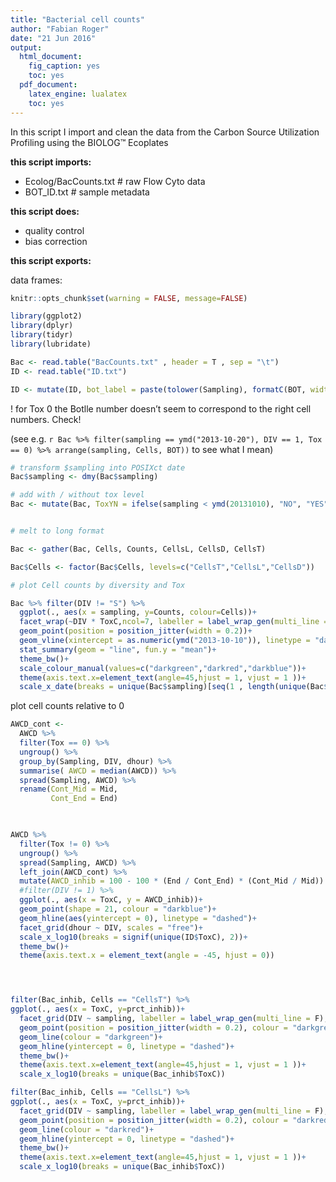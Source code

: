 ```yaml
---
title: "Bacterial cell counts"
author: "Fabian Roger"
date: "21 Jun 2016"
output:
  html_document:
    fig_caption: yes
    toc: yes
  pdf_document:
    latex_engine: lualatex
    toc: yes
---
```


In this script I import and clean the data from the 
Carbon Source Utilization Profiling using the BIOLOG™ Ecoplates



__this script imports:__ 

+ Ecolog/BacCounts.txt      # raw Flow Cyto data
+ BOT_ID.txt                # sample metadata
   
__this script does:__

  + quality control 
  + bias correction
  
__this script exports:__
  
  data frames:
  
  
```r
knitr::opts_chunk$set(warning = FALSE, message=FALSE)
```

```r
library(ggplot2)
library(dplyr)
library(tidyr)
library(lubridate)

```


```r
Bac <- read.table("BacCounts.txt" , header = T , sep = "\t")
ID <- read.table("ID.txt")

ID <- mutate(ID, bot_label = paste(tolower(Sampling), formatC(BOT, width = 2, flag = 0), sep = "-"))

```


! for Tox 0 the Botlle number doesn't seem to correspond to the right cell numbers. Check! 

(see e.g. ` r Bac %>% filter(sampling == ymd("2013-10-20"), DIV == 1, Tox == 0) %>% arrange(sampling, Cells, BOT))` to see what I mean)

```r
# transform $sampling into POSIXct date
Bac$sampling <- dmy(Bac$sampling)

# add with / without tox level
Bac <- mutate(Bac, ToxYN = ifelse(sampling < ymd(20131010), "NO", "YES"))


# melt to long format

Bac <- gather(Bac, Cells, Counts, CellsL, CellsD, CellsT)

Bac$Cells <- factor(Bac$Cells, levels=c("CellsT","CellsL","CellsD"))

# plot Cell counts by diversity and Tox

Bac %>% filter(DIV != "S") %>% 
  ggplot(., aes(x = sampling, y=Counts, colour=Cells))+
  facet_wrap(~DIV * ToxC,ncol=7, labeller = label_wrap_gen(multi_line = F))+
  geom_point(position = position_jitter(width = 0.2))+
  geom_vline(xintercept = as.numeric(ymd("2013-10-10")), linetype = "dashed")+
  stat_summary(geom = "line", fun.y = "mean")+
  theme_bw()+
  scale_colour_manual(values=c("darkgreen","darkred","darkblue"))+
  theme(axis.text.x=element_text(angle=45,hjust = 1, vjust = 1 ))+
  scale_x_date(breaks = unique(Bac$sampling)[seq(1 , length(unique(Bac$sampling)), 2)])

```

plot cell counts relative to 0

```r


AWCD_cont <- 
  AWCD %>% 
  filter(Tox == 0) %>% 
  ungroup() %>% 
  group_by(Sampling, DIV, dhour) %>% 
  summarise( AWCD = median(AWCD)) %>% 
  spread(Sampling, AWCD) %>% 
  rename(Cont_Mid = Mid,
         Cont_End = End)
    


AWCD %>% 
  filter(Tox != 0) %>% 
  ungroup() %>% 
  spread(Sampling, AWCD) %>% 
  left_join(AWCD_cont) %>% 
  mutate(AWCD_inhib = 100 - 100 * (End / Cont_End) * (Cont_Mid / Mid)) %>% 
  #filter(DIV != 1) %>% 
  ggplot(., aes(x = ToxC, y = AWCD_inhib))+
  geom_point(shape = 21, colour = "darkblue")+
  geom_hline(aes(yintercept = 0), linetype = "dashed")+
  facet_grid(dhour ~ DIV, scales = "free")+
  scale_x_log10(breaks = signif(unique(ID$ToxC), 2))+
  theme_bw()+
  theme(axis.text.x = element_text(angle = -45, hjust = 0))




filter(Bac_inhib, Cells == "CellsT") %>% 
ggplot(., aes(x = ToxC, y=prct_inhib))+
  facet_grid(DIV ~ sampling, labeller = label_wrap_gen(multi_line = F), scales = "free_y")+
  geom_point(position = position_jitter(width = 0.2), colour = "darkgreen")+
  geom_line(colour = "darkgreen")+
  geom_hline(yintercept = 0, linetype = "dashed")+
  theme_bw()+
  theme(axis.text.x=element_text(angle=45,hjust = 1, vjust = 1 ))+
  scale_x_log10(breaks = unique(Bac_inhib$ToxC))

filter(Bac_inhib, Cells == "CellsL") %>% 
ggplot(., aes(x = ToxC, y=prct_inhib))+
  facet_grid(DIV ~ sampling, labeller = label_wrap_gen(multi_line = F), scales = "free_y")+
  geom_point(position = position_jitter(width = 0.2), colour = "darkred")+
  geom_line(colour = "darkred")+
  geom_hline(yintercept = 0, linetype = "dashed")+
  theme_bw()+
  theme(axis.text.x=element_text(angle=45,hjust = 1, vjust = 1 ))+
  scale_x_log10(breaks = unique(Bac_inhib$ToxC))

```

